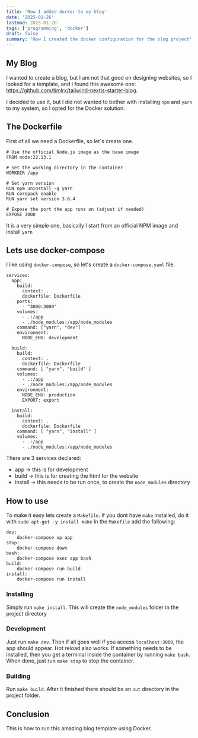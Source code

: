 ```yaml
---
title: 'How I added docker to my blog'
date: '2025-01-26'
lastmod: 2025-01-26'
tags: ['programming', 'docker']
draft: false
summary: 'How I created the docker configuration for the blog project'
---
```


## My Blog
I wanted to create a blog, but I am not that good on designing websites, so I looked for a template, and I found this awesome one: https://github.com/timlrx/tailwind-nextjs-starter-blog.

I decided to use it, but I did not wanted to bother with installing `npm` and `yarn` to my system, so I opted for the Docker solution.

## The Dockerfile
First of all we need a Dockerfile, so let`s create one.
```
# Use the official Node.js image as the base image
FROM node:22.13.1

# Set the working directory in the container
WORKDIR /app

# Set yarn version
RUN npm uninstall -g yarn
RUN corepack enable
RUN yarn set version 3.6.4

# Expose the port the app runs on (adjust if needed)
EXPOSE 3000
```

It is a very simple one, basically I start from an official NPM image and install `yarn`

## Lets use docker-compose
I like using `docker-compose`, so let's create a `docker-compose.yaml` file.

```
services:
  app:
    build:
      context: .
      dockerfile: Dockerfile
    ports:
      - "3000:3000"
    volumes:
      - .:/app
      - ./node_modules:/app/node_modules
    command: ["yarn", "dev"]
    environment:
      NODE_ENV: development

  build:
    build:
      context: .
      dockerfile: Dockerfile
    command: [ "yarn", "build" ]
    volumes:
      - .:/app
      - ./node_modules:/app/node_modules
    environment:
      NODE_ENV: production
      EXPORT: export

  install:
    build:
      context: .
      dockerfile: Dockerfile
    command: [ "yarn", "install" ]
    volumes:
      - .:/app
      - ./node_modules:/app/node_modules
```

There are 3 services declared:
* app -> this is for development
* build -> this is for creating the html for the website
* install -> this needs to be run once, to create the `node_modules` directory

## How to use
To make it easy lets create a `Makefile`. If you dont have `make` installed, do it with `sudo apt-get -y install make`
In the `Makefile` add the following:
```
dev:
	docker-compose up app
stop:
	docker-compose down
bash:
	docker-compose exec app bash
build:
	docker-compose run build
install:
	docker-compose run install
```

### Installing
Simply run `make install`. This will create the `node_modules` folder in the project directory

### Development
Just run `make dev`. Then if all goes well if you access `localhost:3000`, the app should appear. Hot reload also works.
If something needs to be installed, then you get a terminal inside the container by running `make bash`.
When done, just run `make stop` to stop the container.

### Building
Run `make build`. After it finished there should be an `out` directory in the project folder.

## Conclusion
This is how to run this amazing blog template using Docker.

